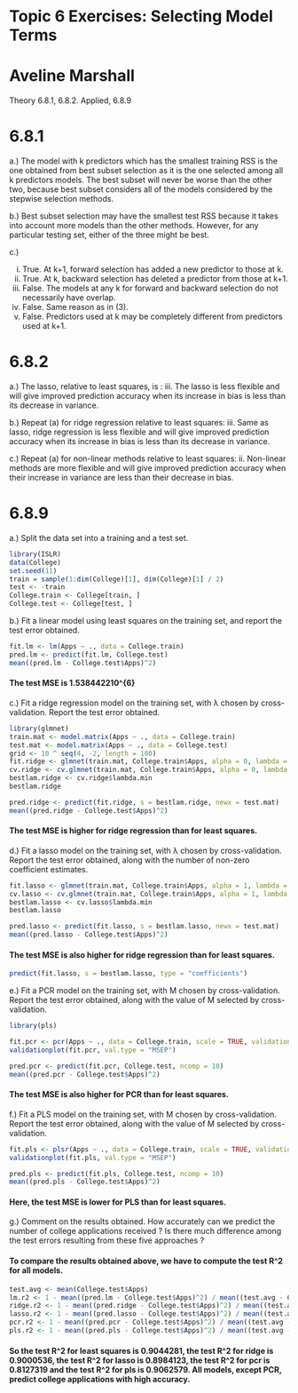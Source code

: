# Topic 6 Exercises: Selecting Model Terms
# Aveline Marshall

Theory 6.8.1, 6.8.2.
Applied, 6.8.9

# 6.8.1

a.) The model with k predictors which has the smallest training RSS is the one obtained from best subset selection as it is the one selected among all k predictors models. The best subset will never be worse than the other two, because best subset considers all of the models considered by the stepwise selection methods.

b.) Best subset selection may have the smallest test RSS because it takes into account more models than the other methods. However, for any particular testing set, either of the three might be best.

c.) 

i. True. At k+1, forward selection has added a new predictor to those at k.
ii. True. At k, backward selection has deleted a predictor from those at k+1.
iii. False. The models at any k for forward and backward selection do not necessarily have overlap.
iv. False. Same reason as in (3).
v. False. Predictors used at k may be completely different from predictors used at k+1.

# 6.8.2
a.) The lasso, relative to least squares, is :
iii. The lasso is less flexible and will give improved prediction accuracy when its increase in bias is less than its decrease in variance.

b.) Repeat (a) for ridge regression relative to least squares:
iii. Same as lasso, ridge regression is less flexible and will give improved prediction accuracy when its increase in bias is less than its decrease in variance.

c.) Repeat (a) for non-linear methods relative to least squares:
ii. Non-linear methods are more flexible and will give improved prediction accuracy when their increase in variance are less than their decrease in bias.

# 6.8.9

a.) Split the data set into a training and a test set.
```r
library(ISLR)
data(College)
set.seed(11)
train = sample(1:dim(College)[1], dim(College)[1] / 2)
test <- -train
College.train <- College[train, ]
College.test <- College[test, ]
```

b.) Fit a linear model using least squares on the training set, and report the test error obtained.
```r
fit.lm <- lm(Apps ~ ., data = College.train)
pred.lm <- predict(fit.lm, College.test)
mean((pred.lm - College.test$Apps)^2)
```

#### The test MSE is 1.538442210^{6}

c.) Fit a ridge regression model on the training set, with λ chosen by cross-validation. Report the test error obtained.
```r
library(glmnet)
train.mat <- model.matrix(Apps ~ ., data = College.train)
test.mat <- model.matrix(Apps ~ ., data = College.test)
grid <- 10 ^ seq(4, -2, length = 100)
fit.ridge <- glmnet(train.mat, College.train$Apps, alpha = 0, lambda = grid, thresh = 1e-12)
cv.ridge <- cv.glmnet(train.mat, College.train$Apps, alpha = 0, lambda = grid, thresh = 1e-12)
bestlam.ridge <- cv.ridge$lambda.min
bestlam.ridge
```
```r
pred.ridge <- predict(fit.ridge, s = bestlam.ridge, newx = test.mat)
mean((pred.ridge - College.test$Apps)^2)
```

#### The test MSE is higher for ridge regression than for least squares.

d.) Fit a lasso model on the training set, with λ chosen by cross-validation. Report the test error obtained, along with the number of non-zero coefficient estimates.
```r
fit.lasso <- glmnet(train.mat, College.train$Apps, alpha = 1, lambda = grid, thresh = 1e-12)
cv.lasso <- cv.glmnet(train.mat, College.train$Apps, alpha = 1, lambda = grid, thresh = 1e-12)
bestlam.lasso <- cv.lasso$lambda.min
bestlam.lasso
```
```r
pred.lasso <- predict(fit.lasso, s = bestlam.lasso, newx = test.mat)
mean((pred.lasso - College.test$Apps)^2)
```

#### The test MSE is also higher for ridge regression than for least squares.

```r
predict(fit.lasso, s = bestlam.lasso, type = "coefficients")
```


e.) Fit a PCR model on the training set, with M chosen by cross-validation. Report the test error obtained, along with the value of M selected by cross-validation.
```r
library(pls)
```
```r
fit.pcr <- pcr(Apps ~ ., data = College.train, scale = TRUE, validation = "CV")
validationplot(fit.pcr, val.type = "MSEP")
```
```r
pred.pcr <- predict(fit.pcr, College.test, ncomp = 10)
mean((pred.pcr - College.test$Apps)^2)
```

#### The test MSE is also higher for PCR than for least squares.

f.) Fit a PLS model on the training set, with M chosen by cross-validation. Report the test error obtained, along with the value of M selected by cross-validation.
```r
fit.pls <- plsr(Apps ~ ., data = College.train, scale = TRUE, validation = "CV")
validationplot(fit.pls, val.type = "MSEP")
```

```r
pred.pls <- predict(fit.pls, College.test, ncomp = 10)
mean((pred.pls - College.test$Apps)^2)
```

#### Here, the test MSE is lower for PLS than for least squares.

g.) Comment on the results obtained. How accurately can we predict the number of college applications received ? Is there much difference among the test errors resulting from these five approaches ?

#### To compare the results obtained above, we have to compute the test R^2 for all models.

```r
test.avg <- mean(College.test$Apps)
lm.r2 <- 1 - mean((pred.lm - College.test$Apps)^2) / mean((test.avg - College.test$Apps)^2)
ridge.r2 <- 1 - mean((pred.ridge - College.test$Apps)^2) / mean((test.avg - College.test$Apps)^2)
lasso.r2 <- 1 - mean((pred.lasso - College.test$Apps)^2) / mean((test.avg - College.test$Apps)^2)
pcr.r2 <- 1 - mean((pred.pcr - College.test$Apps)^2) / mean((test.avg - College.test$Apps)^2)
pls.r2 <- 1 - mean((pred.pls - College.test$Apps)^2) / mean((test.avg - College.test$Apps)^2)
```

#### So the test R^2 for least squares is 0.9044281, the test R^2 for ridge is 0.9000536, the test R^2 for lasso is 0.8984123, the test R^2 for pcr is 0.8127319 and the test R^2 for pls is 0.9062579. All models, except PCR, predict college applications with high accuracy.